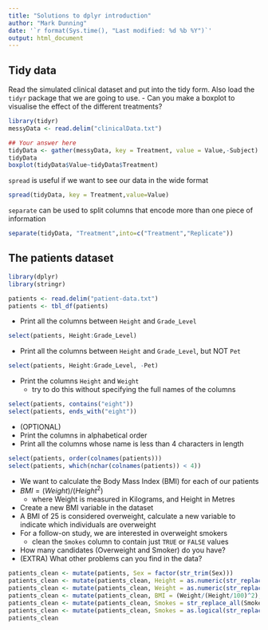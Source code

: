 ```yaml
---
title: "Solutions to dplyr introduction"
author: "Mark Dunning"
date: '`r format(Sys.time(), "Last modified: %d %b %Y")`'
output: html_document
---
```


## Tidy data

Read the simulated clinical dataset and put into the tidy form. Also load the `tidyr` package that we are going to use.
- Can you make a boxplot to visualise the effect of the different treatments?

```r
library(tidyr)
messyData <- read.delim("clinicalData.txt")
```

```r
## Your answer here
tidyData <- gather(messyData, key = Treatment, value = Value,-Subject)
tidyData
boxplot(tidyData$Value~tidyData$Treatment)
```

`spread` is useful if we want to see our data in the wide format

```r
spread(tidyData, key = Treatment,value=Value)
```

`separate` can be used to split columns that encode more than one piece of information

```r
separate(tidyData, "Treatment",into=c("Treatment","Replicate"))
```


## The patients dataset
```r
library(dplyr)
library(stringr)

patients <- read.delim("patient-data.txt")
patients <- tbl_df(patients)
```


- Print all the columns between `Height` and `Grade_Level`

```r
select(patients, Height:Grade_Level)
```

- Print all the columns between `Height` and `Grade_Level`, but NOT `Pet`

```r
select(patients, Height:Grade_Level, -Pet)
```

- Print the columns `Height` and `Weight`
    + try to do this without specifying the full names of the columns
    
```r
select(patients, contains("eight"))
select(patients, ends_with("eight"))
```

- (OPTIONAL)
- Print the columns in alphabetical order
- Print all the columns whose name is less than 4 characters in length

```r
select(patients, order(colnames(patients)))
select(patients, which(nchar(colnames(patients)) < 4))
```


- We want to calculate the Body Mass Index (BMI) for each of our patients
- $BMI = (Weight) / (Height^2)$ 
    + where Weight is measured in Kilograms, and Height in Metres
- Create a new BMI variable in the dataset
- A BMI of 25 is considered overweight, calculate a new variable to indicate which individuals are overweight
- For a follow-on study, we are interested in overweight smokers
    + clean the `Smokes` column to contain just `TRUE` or `FALSE` values
- How many candidates (Overweight and Smoker) do you have?
- (EXTRA) What other problems can you find in the data?


```r
patients_clean <- mutate(patients, Sex = factor(str_trim(Sex)))
patients_clean <- mutate(patients_clean, Height = as.numeric(str_replace_all(Height,pattern = "cm", "")))
patients_clean <- mutate(patients_clean, Weight = as.numeric(str_replace_all(patients_clean$Weight,"kg", "")))
patients_clean <- mutate(patients_clean, BMI = (Weight/(Height/100)^2), Overweight = BMI > 25)
patients_clean <- mutate(patients_clean, Smokes = str_replace_all(Smokes, "Yes", "TRUE"))
patients_clean <- mutate(patients_clean, Smokes = as.logical(str_replace_all(Smokes, "No", "FALSE")))
patients_clean
```


